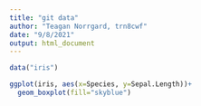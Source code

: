 ```yaml
---
title: "git data"
author: "Teagan Norrgard, trn8cwf"
date: "9/8/2021"
output: html_document
---
```


```r
data("iris")
```
```r
ggplot(iris, aes(x=Species, y=Sepal.Length))+
  geom_boxplot(fill="skyblue")
```

